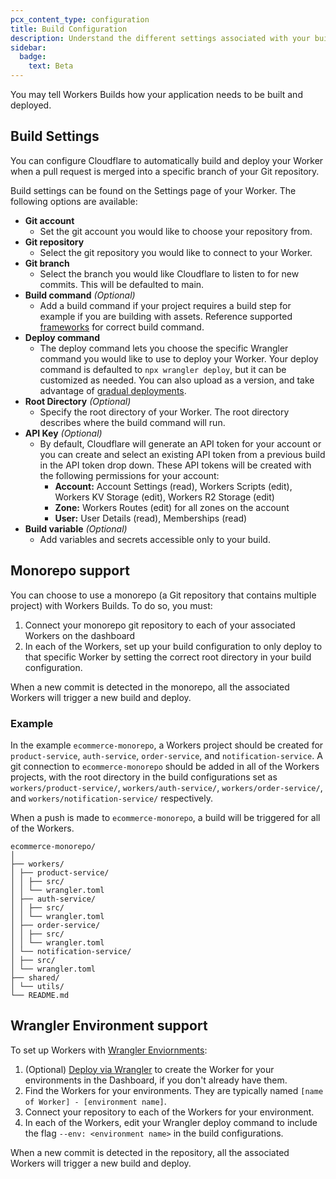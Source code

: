 ```yaml
---
pcx_content_type: configuration
title: Build Configuration
description: Understand the different settings associated with your build.
sidebar:
  badge:
    text: Beta
---
```


You may tell Workers Builds how your application needs to be built and deployed.

## Build Settings

You can configure Cloudflare to automatically build and deploy your Worker when a pull request is merged into a specific branch of your Git repository.

Build settings can be found on the Settings page of your Worker. The following options are available:

- **Git account**
  - Set the git account you would like to choose your repository from.
- **Git repository**
  - Select the git repository you would like to connect to your Worker.
- **Git branch**
  - Select the branch you would like Cloudflare to listen to for new commits. This will be defaulted to main.
- **Build command** _(Optional)_
  - Add a build command if your project requires a build step for example if you are building with assets. Reference supported [frameworks](/workers/frameworks/) for correct build command.
- **Deploy command**
  - The deploy command lets you choose the specific Wrangler command you would like to use to deploy your Worker. Your deploy command is defaulted to `npx wrangler deploy`, but it can be customized as needed. You can also upload as a version, and take advantage of [gradual deployments](/workers/configuration/versions-and-deployments/gradual-deployments/).
- **Root Directory** _(Optional)_
  - Specify the root directory of your Worker. The root directory describes where the build command will run.
- **API Key** _(Optional)_
  - By default, Cloudflare will generate an API token for your account or you can create and select an existing API token from a previous build in the API token drop down. These API tokens will be created with the following permissions for your account:
    - **Account:** Account Settings (read), Workers Scripts (edit), Workers KV Storage (edit), Workers R2 Storage (edit)
    - **Zone:** Workers Routes (edit) for all zones on the account
    - **User:** User Details (read), Memberships (read)
- **Build variable** _(Optional)_
  - Add variables and secrets accessible only to your build.

## Monorepo support

You can choose to use a monorepo (a Git repository that contains multiple project) with Workers Builds. To do so, you must:

1. Connect your monorepo git repository to each of your associated Workers on the dashboard
2. In each of the Workers, set up your build configuration to only deploy to that specific Worker by setting the correct root directory in your build configuration.

When a new commit is detected in the monorepo, all the associated Workers will trigger a new build and deploy.

### Example

In the example `ecommerce-monorepo`, a Workers project should be created for `product-service`, `auth-service`, `order-service`, and `notification-service`. A git connection to `ecommerce-monorepo` should be added in all of the Workers projects, with the root directory in the build configurations set as `workers/product-service/`, `workers/auth-service/`, `workers/order-service/`, and `workers/notification-service/` respectively.

When a push is made to `ecommerce-monorepo`, a build will be triggered for all of the Workers.

```
ecommerce-monorepo/
│
├── workers/
│ ├── product-service/
│ │ ├── src/
│ │ └── wrangler.toml
│ ├── auth-service/
│ │ ├── src/
│ │ └── wrangler.toml
│ ├── order-service/
│ │ ├── src/
│ │ └── wrangler.toml
│ └── notification-service/
│ ├── src/
│ └── wrangler.toml
├── shared/
│ └── utils/
└── README.md
```

## Wrangler Environment support

To set up Workers with [Wrangler Enviornments](/workers/wrangler/environments/):

1. (Optional) [Deploy via Wrangler](/workers/wrangler/commands/#deploy) to create the Worker for your environments in the Dashboard, if you don't already have them.
2. Find the Workers for your environments. They are typically named `[name of Worker] - [environment name]`.
3. Connect your repository to each of the Workers for your environment.
4. In each of the Workers, edit your Wrangler deploy command to include the flag `--env: <environment name>` in the build configurations.

When a new commit is detected in the repository, all the associated Workers will trigger a new build and deploy.
